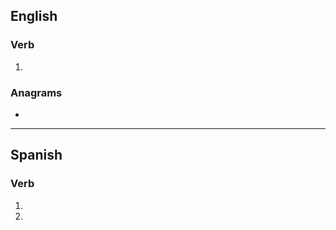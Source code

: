 {{also|emplacés}}
==English==

===Verb===
{{head|en|verb form}}

# {{en-third-person singular of|emplace}}

===Anagrams===
* {{anagrams|en|a=aceelmps|clampees}}

----

==Spanish==

===Verb===
{{head|es|verb form}}

# {{es-verb form of|ending=ar|mood=imperative|sense=negative|pers=2|formal=no|number=singular|emplazar}}
# {{es-verb form of|ending=ar|mood=subjunctive|tense=present|pers=2|formal=no|number=singular|emplazar}}